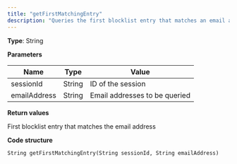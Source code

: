 ```yaml
---
title: "getFirstMatchingEntry"
description: "Queries the first blocklist entry that matches an email address in Optimizely Campaign."
---
```


**Type**: String

**Parameters**

| Name         | Type   | Value                         |
| ------------ | ------ | ----------------------------- |
| sessionId    | String | ID of the session             |
| emailAddress | String | Email addresses to be queried |

**Return values**

First blocklist entry that matches the email address

**Code structure**

`String getFirstMatchingEntry(String sessionId, String emailAddress)
`